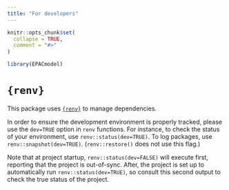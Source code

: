 ```yaml
---
title: "For developers"
---
```


```r
knitr::opts_chunk$set(
  collapse = TRUE,
  comment = "#>"
)
```

```r
library(EPACmodel)
```

# `{renv}`

This package uses [`{renv}`](https://rstudio.github.io/renv/index.html) to manage dependencies.

In order to ensure the development environment is properly tracked, please use the `dev=TRUE` option in `renv` functions. For instance, to check the status of your environment, use `renv::status(dev=TRUE)`. To log packages, use `renv::snapshot(dev=TRUE)`. (`renv::restore()` does not use this flag.)

Note that at project startup, `renv::status(dev=FALSE)` will execute first, reporting that the project is
out-of-sync. After, the project is set up to automatically run `renv::status(dev=TRUE)`, so consult this second output to check the true status of the project.